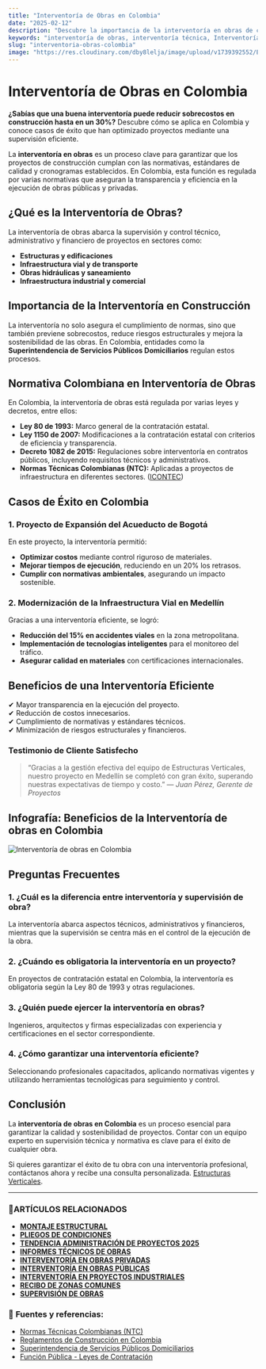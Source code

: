 ```yaml
---
title: "Interventoría de Obras en Colombia"
date: "2025-02-12"
description: "Descubre la importancia de la interventoría en obras de construcción, su normativa en Colombia y casos de éxito."
keywords: "interventoría de obras, interventoría técnica, Interventoría en proyectos de construcción en Bogotá, interventoria en obras, interventoria de proyectos, interventoria financiera, interventoria tecnica administrativa y financiera, interventoria tecnica, tipos de interventoría, interventoria de obras electricas, interventoria administrativa  interventoria de obras civiles,  supervisión de construcción, control de calidad en obras, interventoría en Colombia, normativa de interventoría, interventoría estructural, interventoría de edificaciones, interventoría de infraestructura, interventoría vial, interventoría en proyectos de construcción, interventoria en Bogota, Girardo, e Ibague."
slug: "interventoria-obras-colombia"
image: "https://res.cloudinary.com/dby8lelja/image/upload/v1739392552/Estructuras%20Verticales%20e%20Ingenieros%20SAS/Imagenes%20Blog/interventorias_de_obras_ozqjnx.webp"
---
```


# Interventoría de Obras en Colombia

**¿Sabías que una buena interventoría puede reducir sobrecostos en construcción hasta en un 30%?** Descubre cómo se aplica en Colombia y conoce casos de éxito que han optimizado proyectos mediante una supervisión eficiente.

La **interventoría en obras** es un proceso clave para garantizar que los proyectos de construcción cumplan con las normativas, estándares de calidad y cronogramas establecidos. En Colombia, esta función es regulada por varias normativas que aseguran la transparencia y eficiencia en la ejecución de obras públicas y privadas.

## ¿Qué es la Interventoría de Obras?

La interventoría de obras abarca la supervisión y control técnico, administrativo y financiero de proyectos en sectores como:

- **Estructuras y edificaciones**
- **Infraestructura vial y de transporte**
- **Obras hidráulicas y saneamiento**
- **Infraestructura industrial y comercial**

## Importancia de la Interventoría en Construcción

La interventoría no solo asegura el cumplimiento de normas, sino que también previene sobrecostos, reduce riesgos estructurales y mejora la sostenibilidad de las obras. En Colombia, entidades como la **Superintendencia de Servicios Públicos Domiciliarios** regulan estos procesos.

## Normativa Colombiana en Interventoría de Obras

En Colombia, la interventoría de obras está regulada por varias leyes y decretos, entre ellos:

- **Ley 80 de 1993:** Marco general de la contratación estatal.
- **Ley 1150 de 2007:** Modificaciones a la contratación estatal con criterios de eficiencia y transparencia. 
- **Decreto 1082 de 2015:** Regulaciones sobre interventoría en contratos públicos, incluyendo requisitos técnicos y administrativos. 
- **Normas Técnicas Colombianas (NTC):** Aplicadas a proyectos de infraestructura en diferentes sectores. ([ICONTEC](https://www.icontec.org/))


## Casos de Éxito en Colombia

### **1. Proyecto de Expansión del Acueducto de Bogotá**

En este proyecto, la interventoría permitió:

- **Optimizar costos** mediante control riguroso de materiales.
- **Mejorar tiempos de ejecución**, reduciendo en un 20% los retrasos.
- **Cumplir con normativas ambientales**, asegurando un impacto sostenible.

### **2. Modernización de la Infraestructura Vial en Medellín**

Gracias a una interventoría eficiente, se logró:

- **Reducción del 15% en accidentes viales** en la zona metropolitana.
- **Implementación de tecnologías inteligentes** para el monitoreo del tráfico.
- **Asegurar calidad en materiales** con certificaciones internacionales.

## Beneficios de una Interventoría Eficiente

✔ Mayor transparencia en la ejecución del proyecto.  
✔ Reducción de costos innecesarios.  
✔ Cumplimiento de normativas y estándares técnicos.  
✔ Minimización de riesgos estructurales y financieros.  

### Testimonio de Cliente Satisfecho
> “Gracias a la gestión efectiva del equipo de Estructuras Verticales, nuestro proyecto en Medellín se completó con gran éxito, superando nuestras expectativas de tiempo y costo.” — *Juan Pérez, Gerente de Proyectos*


## Infografía: Beneficios de la Interventoría de obras en Colombia

![Interventoría de obras en Colombia](https://res.cloudinary.com/dby8lelja/image/upload/v1739575271/Estructuras%20Verticales%20e%20Ingenieros%20SAS/Imagenes%20Blog/interventoria_de_obras_en_Colombia_inforgrafia_gmtyka.webp)


## Preguntas Frecuentes

### 1. ¿Cuál es la diferencia entre interventoría y supervisión de obra?
La interventoría abarca aspectos técnicos, administrativos y financieros, mientras que la supervisión se centra más en el control de la ejecución de la obra.

### 2. ¿Cuándo es obligatoria la interventoría en un proyecto?
En proyectos de contratación estatal en Colombia, la interventoría es obligatoria según la Ley 80 de 1993 y otras regulaciones.

### 3. ¿Quién puede ejercer la interventoría en obras?
Ingenieros, arquitectos y firmas especializadas con experiencia y certificaciones en el sector correspondiente.

### 4. ¿Cómo garantizar una interventoría eficiente?
Seleccionando profesionales capacitados, aplicando normativas vigentes y utilizando herramientas tecnológicas para seguimiento y control.

## Conclusión

La **interventoría de obras en Colombia** es un proceso esencial para garantizar la calidad y sostenibilidad de proyectos. Contar con un equipo experto en supervisión técnica y normativa es clave para el éxito de cualquier obra.

Si quieres garantizar el éxito de tu obra con una interventoría profesional, contáctanos ahora y recibe una consulta personalizada. [Estructuras Verticales](https://www.estructurasverticales.com/).


---

### 📌ARTÍCULOS RELACIONADOS

- **[MONTAJE ESTRUCTURAL](https://www.estructurasverticales.com/blog/montaje-estructural-construccion)**  
- **[PLIEGOS DE CONDICIONES](https://www.estructurasverticales.com/blog/elaboracion-pliegos-condiciones)**  
- **[TENDENCIA ADMINISTRACIÓN DE PROYECTOS 2025](https://www.estructurasverticales.com/blog/administracion-proyectos-construccion)**  
- **[INFORMES TÉCNICOS DE OBRAS](https://www.estructurasverticales.com/blog/informes-tecnicos-obras)**  
- **[INTERVENTORÍA EN OBRAS PRIVADAS](https://www.estructurasverticales.com/blog/interventoria-obras-privadas)**  
- **[INTERVENTORÍA EN OBRAS PÚBLICAS](https://www.estructurasverticales.com/blog/interventoria-obras-publicas)**  
- **[INTERVENTORÍA EN PROYECTOS INDUSTRIALES](https://www.estructurasverticales.com/blog/interventoria-proyectos-industriales)**  
- **[RECIBO DE ZONAS COMUNES](https://www.estructurasverticales.com/blog/recibo-zonas-comunes-ph)**  
- **[SUPERVISIÓN DE OBRAS](https://www.estructurasverticales.com/blog/supervision-obras-construccion)**  
 

### 🔗 **Fuentes y referencias:**

- [Normas Técnicas Colombianas (NTC)](https://www.icontec.org/)
- [Reglamentos de Construcción en Colombia](https://www.minvivienda.gov.co/)
- [Superintendencia de Servicios Públicos Domiciliarios](https://www.superservicios.gov.co/)
- [Función Pública - Leyes de Contratación](https://www.funcionpublica.gov.co/)

